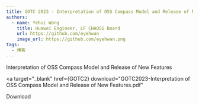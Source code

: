 ```yaml
---
title: GOTC 2023 - Interpretation of OSS Compass Model and Release of New Features
authors:
  - name: Yehui Wang
    title: Huawei Engineer, LF CHAOSS Board
    url: https://github.com/eyehwan
    image_url: https://github.com/eyehwan.png
tags:
  - 博客
---
```




Interpretation of OSS Compass Model and Release of New Features

<!--truncate-->

<a
  target="\_blank"
  href={GOTC2}
  download="GOTC2023-Interpretation of OSS Compass Model and Release of New Features.pdf"
>
  Download
</a>

<PdfViewer pdfUrl={GOTC2} />
